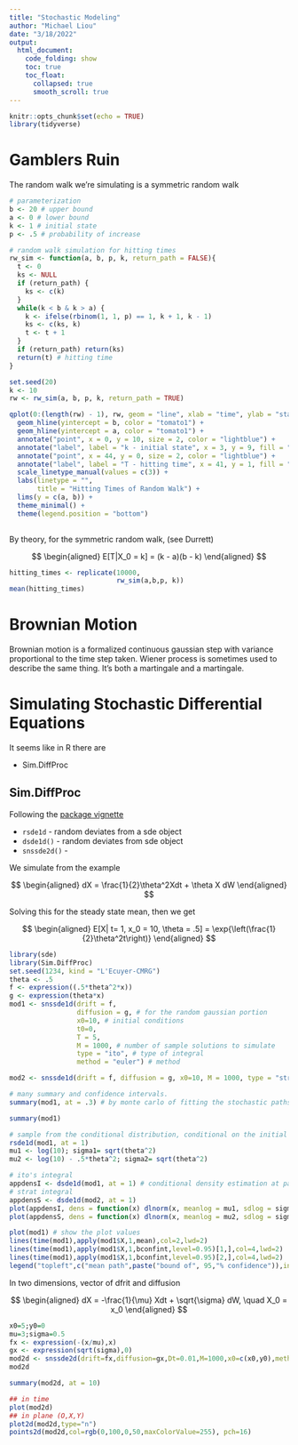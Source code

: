 ```yaml
---
title: "Stochastic Modeling"
author: "Michael Liou"
date: "3/18/2022"
output: 
  html_document:
    code_folding: show
    toc: true
    toc_float:
      collapsed: true
      smooth_scroll: true
---
```


```r
knitr::opts_chunk$set(echo = TRUE)
library(tidyverse)
```

# Gamblers Ruin

The random walk we're simulating is a symmetric random walk


```r
# parameterization
b <- 20 # upper bound
a <- 0 # lower bound
k <- 1 # initial state
p <- .5 # probability of increase

# random walk simulation for hitting times
rw_sim <- function(a, b, p, k, return_path = FALSE){
  t <- 0 
  ks <- NULL
  if (return_path) {
    ks <- c(k)
  }
  while(k < b & k > a) {
    k <- ifelse(rbinom(1, 1, p) == 1, k + 1, k - 1)
    ks <- c(ks, k)
    t <- t + 1
  }
  if (return_path) return(ks)
  return(t) # hitting time
}
```


```r
set.seed(20)
k <- 10
rw <- rw_sim(a, b, p, k, return_path = TRUE)

qplot(0:(length(rw) - 1), rw, geom = "line", xlab = "time", ylab = "state", linetype = "random walk path") + 
  geom_hline(yintercept = b, color = "tomato1") + 
  geom_hline(yintercept = a, color = "tomato1") +
  annotate("point", x = 0, y = 10, size = 2, color = "lightblue") +
  annotate("label", label = "k - initial state", x = 3, y = 9, fill = "lightblue", size = 2) +
  annotate("point", x = 44, y = 0, size = 2, color = "lightblue") +
  annotate("label", label = "T - hitting time", x = 41, y = 1, fill = "lightblue", size = 2) +
  scale_linetype_manual(values = c(3)) + 
  labs(linetype = "",
       title = "Hitting Times of Random Walk") + 
  lims(y = c(a, b)) + 
  theme_minimal() + 
  theme(legend.position = "bottom")
  
```

By theory, for the symmetric random walk, (see Durrett)

$$
\begin{aligned}
E[T|X_0 = k] = (k - a)(b - k)
\end{aligned}
$$

```r
hitting_times <- replicate(10000,
                           rw_sim(a,b,p, k))
mean(hitting_times)
```

# Brownian Motion

Brownian motion is a formalized continuous gaussian step with variance proportional to the time step taken. Wiener process is sometimes used to describe the same thing. It's both a martingale and a martingale.


# Simulating Stochastic Differential Equations

It seems like in R there are

* Sim.DiffProc

## Sim.DiffProc

Following the [package vignette](https://cran.r-project.org/web/packages/Sim.DiffProc/vignettes/snssde.html)

- `rsde1d` - random deviates from a sde object
- `dsde1d()` - random deviates from sde object
- `snssde2d()` - 

We simulate from the example

$$
\begin{aligned}
dX = \frac{1}{2}\theta^2Xdt + \theta X dW
\end{aligned}
$$

Solving this for the steady state mean, then we get

$$
\begin{aligned}
E[X| t= 1, x_0 = 10, \theta = .5] = \exp{\left(\frac{1}{2}\theta^2t\right)}
\end{aligned}
$$

```r
library(sde)
library(Sim.DiffProc)
set.seed(1234, kind = "L'Ecuyer-CMRG")
theta <- .5
f <- expression((.5*theta^2*x))
g <- expression(theta*x)
mod1 <- snssde1d(drift = f, 
                 diffusion = g, # for the random gaussian portion
                 x0=10, # initial conditions
                 t0=0,
                 T = 5,
                 M = 1000, # number of sample solutions to simulate
                 type = "ito", # type of integral
                 method = "euler") # method

mod2 <- snssde1d(drift = f, diffusion = g, x0=10, M = 1000, type = "str")

# many summary and confidence intervals.
summary(mod1, at = .3) # by monte carlo of fitting the stochastic paths of the pandemic

summary(mod1)
```

```r
# sample from the conditional distribution, conditional on the initial value.
rsde1d(mod1, at = 1)
mu1 <- log(10); sigma1= sqrt(theta^2)
mu2 <- log(10) - .5*theta^2; sigma2= sqrt(theta^2)

# ito's integral
appdensI <- dsde1d(mod1, at = 1) # conditional density estimation at particular time
# strat integral
appdensS <- dsde1d(mod2, at = 1)
plot(appdensI, dens = function(x) dlnorm(x, meanlog = mu1, sdlog = sigma1))
plot(appdensS, dens = function(x) dlnorm(x, meanlog = mu2, sdlog = sigma2))
```


```r
plot(mod1) # show the plot values
lines(time(mod1),apply(mod1$X,1,mean),col=2,lwd=2)
lines(time(mod1),apply(mod1$X,1,bconfint,level=0.95)[1,],col=4,lwd=2)
lines(time(mod1),apply(mod1$X,1,bconfint,level=0.95)[2,],col=4,lwd=2)
legend("topleft",c("mean path",paste("bound of", 95,"% confidence")),inset = .01,col=c(2,4),lwd=2,cex=0.8)
```

In two dimensions, vector of dfrit and diffusion

$$
\begin{aligned}
dX = -\frac{1}{\mu} Xdt + \sqrt{\sigma} dW, \quad X_0 = x_0
\end{aligned}
$$

```r
x0=5;y0=0
mu=3;sigma=0.5
fx <- expression(-(x/mu),x)  
gx <- expression(sqrt(sigma),0)
mod2d <- snssde2d(drift=fx,diffusion=gx,Dt=0.01,M=1000,x0=c(x0,y0),method="smilstein")
mod2d
```

```r
summary(mod2d, at = 10)
```

```r
## in time
plot(mod2d)
## in plane (O,X,Y)
plot2d(mod2d,type="n") 
points2d(mod2d,col=rgb(0,100,0,50,maxColorValue=255), pch=16)
```

